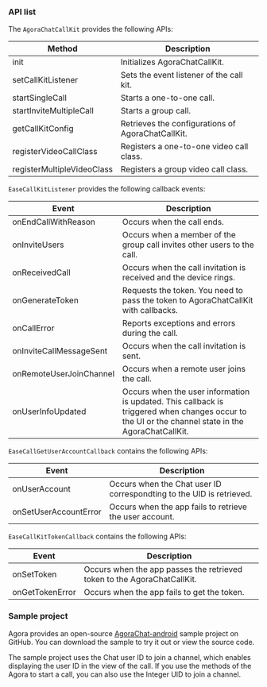 <PlatformWrapper platform="android">

### API list

The `AgoraChatCallKit` provides the following APIs:

| Method | Description |  
| ---- | ---- |
| init | Initializes AgoraChatCallKit. |  
| setCallKitListener | Sets the event listener of the call kit. |
| startSingleCall | Starts a one-to-one call. | 
| startInviteMultipleCall  | Starts a group call. |
| getCallKitConfig | Retrieves the configurations of AgoraChatCallKit. |
| registerVideoCallClass | Registers a one-to-one video call class. |
| registerMultipleVideoClass | Registers a group video call class. |

`EaseCallKitListener` provides the following callback events:

| Event | Description |
| ---- | ---- |
| onEndCallWithReason | Occurs when the call ends. |
| onInviteUsers | Occurs when a member of the group call invites other users to the call. |
| onReceivedCall | Occurs when the call invitation is received and the device rings. |
| onGenerateToken | Requests the <Vg k="VSDK" /> token. You need to pass the token to AgoraChatCallKit with callbacks. |
| onCallError | Reports exceptions and errors during the call. |
| onInviteCallMessageSent | Occurs when the call invitation is sent. |
| onRemoteUserJoinChannel | Occurs when a remote user joins the call. |
| onUserInfoUpdated | Occurs when the user information is updated. This callback is triggered when changes occur to the UI or the channel state in the AgoraChatCallKit. |

`EaseCallGetUserAccountCallback` contains the following APIs:

| Event | Description |
| --- | --- |
| onUserAccount | Occurs when the Chat user ID correspondting to the <Vg k="COMPANY"/> UID is retrieved. |
| onSetUserAccountError | Occurs when the app fails to retrieve the user account. |

`EaseCallKitTokenCallback` contains the following APIs:

| Event | Description |
| --- | --- |
| onSetToken | Occurs when the app passes the retrieved <Vg k="VSDK" /> token to the AgoraChatCallKit. |
| onGetTokenError | Occurs when the app fails to get the <Vg k="VSDK" /> token. |


### Sample project

Agora provides an open-source [AgoraChat-android](https://github.com/AgoraIO-Usecase/AgoraChat-android) sample project on GitHub. You can download the sample to try it out or view the source code.

The sample project uses the Chat user ID to join a channel, which enables displaying the user ID in the view of the call. If you use the methods of the Agora <Vg k="VSDK" /> to start a call, you can also use the Integer UID to join a channel.

</PlatformWrapper>